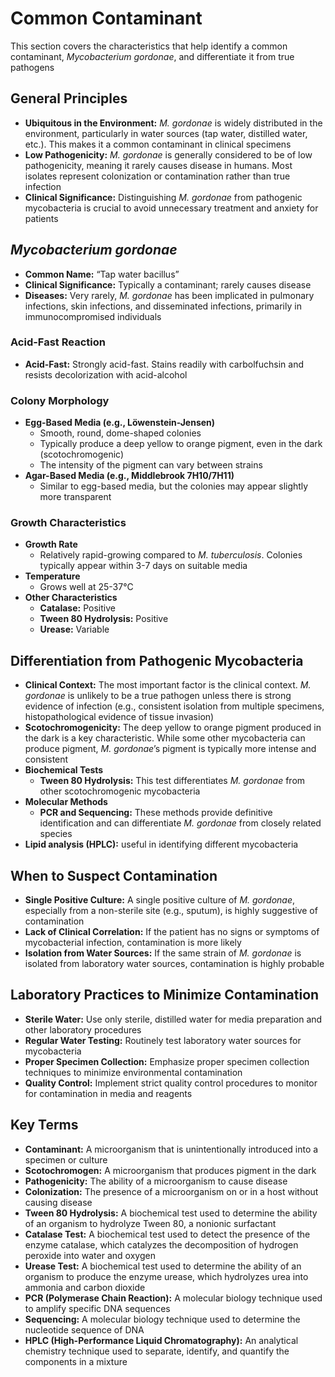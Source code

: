 # Common Contaminant {-}

This section covers the characteristics that help identify a common contaminant, *Mycobacterium gordonae*, and differentiate it from true pathogens

## **General Principles** {-}

*   **Ubiquitous in the Environment:** *M. gordonae* is widely distributed in the environment, particularly in water sources (tap water, distilled water, etc.). This makes it a common contaminant in clinical specimens
*   **Low Pathogenicity:** *M. gordonae* is generally considered to be of low pathogenicity, meaning it rarely causes disease in humans. Most isolates represent colonization or contamination rather than true infection
*   **Clinical Significance:** Distinguishing *M. gordonae* from pathogenic mycobacteria is crucial to avoid unnecessary treatment and anxiety for patients

## ***Mycobacterium gordonae*** {-}

*   **Common Name:** "Tap water bacillus"
*   **Clinical Significance:** Typically a contaminant; rarely causes disease
*   **Diseases:** Very rarely, *M. gordonae* has been implicated in pulmonary infections, skin infections, and disseminated infections, primarily in immunocompromised individuals

### **Acid-Fast Reaction** {-}

*   **Acid-Fast:** Strongly acid-fast. Stains readily with carbolfuchsin and resists decolorization with acid-alcohol

### **Colony Morphology** {-}

*   **Egg-Based Media (e.g., Löwenstein-Jensen)**
    *   Smooth, round, dome-shaped colonies
    *   Typically produce a deep yellow to orange pigment, even in the dark (scotochromogenic)
    *   The intensity of the pigment can vary between strains
*   **Agar-Based Media (e.g., Middlebrook 7H10/7H11)**
    *   Similar to egg-based media, but the colonies may appear slightly more transparent

### **Growth Characteristics** {-}

*   **Growth Rate**
    *   Relatively rapid-growing compared to *M. tuberculosis*. Colonies typically appear within 3-7 days on suitable media
*   **Temperature**
    *   Grows well at 25-37°C
*   **Other Characteristics**
    *   **Catalase:** Positive
    *   **Tween 80 Hydrolysis:** Positive
    *   **Urease:** Variable

## **Differentiation from Pathogenic Mycobacteria** {-}

*   **Clinical Context:** The most important factor is the clinical context. *M. gordonae* is unlikely to be a true pathogen unless there is strong evidence of infection (e.g., consistent isolation from multiple specimens, histopathological evidence of tissue invasion)
*   **Scotochromogenicity:** The deep yellow to orange pigment produced in the dark is a key characteristic. While some other mycobacteria can produce pigment, *M. gordonae*'s pigment is typically more intense and consistent
*   **Biochemical Tests**
    *   **Tween 80 Hydrolysis:** This test differentiates *M. gordonae* from other scotochromogenic mycobacteria
*   **Molecular Methods**
    *   **PCR and Sequencing:** These methods provide definitive identification and can differentiate *M. gordonae* from closely related species
*   **Lipid analysis (HPLC):** useful in identifying different mycobacteria

## **When to Suspect Contamination** {-}

*   **Single Positive Culture:** A single positive culture of *M. gordonae*, especially from a non-sterile site (e.g., sputum), is highly suggestive of contamination
*   **Lack of Clinical Correlation:** If the patient has no signs or symptoms of mycobacterial infection, contamination is more likely
*   **Isolation from Water Sources:** If the same strain of *M. gordonae* is isolated from laboratory water sources, contamination is highly probable

## **Laboratory Practices to Minimize Contamination** {-}

*   **Sterile Water:** Use only sterile, distilled water for media preparation and other laboratory procedures
*   **Regular Water Testing:** Routinely test laboratory water sources for mycobacteria
*   **Proper Specimen Collection:** Emphasize proper specimen collection techniques to minimize environmental contamination
*   **Quality Control:** Implement strict quality control procedures to monitor for contamination in media and reagents

## **Key Terms** {-}

*   **Contaminant:** A microorganism that is unintentionally introduced into a specimen or culture
*   **Scotochromogen:** A microorganism that produces pigment in the dark
*   **Pathogenicity:** The ability of a microorganism to cause disease
*   **Colonization:** The presence of a microorganism on or in a host without causing disease
*   **Tween 80 Hydrolysis:** A biochemical test used to determine the ability of an organism to hydrolyze Tween 80, a nonionic surfactant
*   **Catalase Test:** A biochemical test used to detect the presence of the enzyme catalase, which catalyzes the decomposition of hydrogen peroxide into water and oxygen
*   **Urease Test:** A biochemical test used to determine the ability of an organism to produce the enzyme urease, which hydrolyzes urea into ammonia and carbon dioxide
*   **PCR (Polymerase Chain Reaction):** A molecular biology technique used to amplify specific DNA sequences
*   **Sequencing:** A molecular biology technique used to determine the nucleotide sequence of DNA
*   **HPLC (High-Performance Liquid Chromatography):** An analytical chemistry technique used to separate, identify, and quantify the components in a mixture
